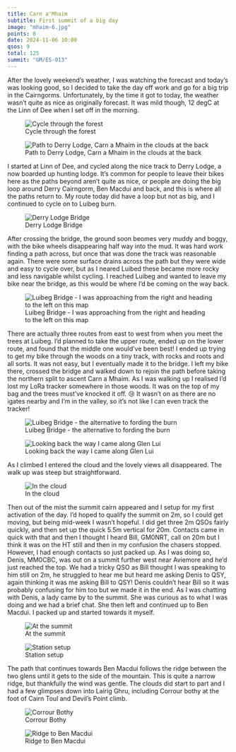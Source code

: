 ```yaml
---
title: Carn a'Mhaim
subtitle: First summit of a big day
image: "mhaim-6.jpg"
points: 8
date: 2024-11-06 10:00
qsos: 9
total: 125
summit: "GM/ES-013"
---
```


After the lovely weekend's weather, I was watching the forecast and today's was looking good, so I decided to take the day off work and go for a big trip in the Cairngorms. Unfortunately, by the time it got to today, the weather wasn't quite as nice as originally forecast. It was mild though, 12 degC at the Linn of Dee when I set off in the morning.

![Cycle through the forest](mhaim-13.jpg)

![Path to Derry Lodge, Carn a Mhaim in the clouds at the back](mhaim-12.jpg)

I started at Linn of Dee, and cycled along the nice track to Derry Lodge, a now boarded up hunting lodge. It's common for people to leave their bikes here as the paths beyond aren't quite as nice, or people are doing the big loop around Derry Cairngorm, Ben Macdui and back, and this is where all the paths return to. My route today did have a loop but not as big, and I continued to cycle on to Luibeg burn.

![Derry Lodge Bridge](mhaim-9.jpg)

After crossing the bridge, the ground soon beomes very muddy and boggy, with the bike wheels disappearing half way into the mud. It was hard work finding a path across, but once that was done the track was reasonable again. There were some surface drains across the path but they were wide and easy to cycle over, but as I neared Luibed these became more rocky and less navigable whilst cycling. I reached Luibeg and wanted to leave my bike near the bridge, as this would be where I'd be coming on the way back.

![Luibeg Bridge - I was approaching from the right and heading to the left on this map](luibeg.png)

There are actually three routes from east to west from when you meet the trees at Luibeg. I'd planned to take the upper route, ended up on the lower route, and found that the middle one would've been best! I ended up trying to get my bike through the woods on a tiny track, with rocks and roots and all sorts. It was not easy, but I eventually made it to the bridge. I left my bike there, crossed the bridge and walked down to rejoin the path before taking the northern split to ascent Carn a Mhaim. As I was walking up I realised I'd lost my LoRa tracker somewhere in those woods. It was on the top of my bag and the trees must've knocked it off. 😢 It wasn't on as there are no igates nearby and I'm in the valley, so it's not like I can even track the tracker!

![Luibeg Bridge - the alternative to fording the burn](mhaim-8.jpg)

![Looking back the way I came along Glen Lui](mhaim-10.jpg)

As I climbed I entered the cloud and the lovely views all disappeared. The walk up was steep but straightforward.

![In the cloud](mhaim-5.jpg)

Then out of the mist the summit cairn appeared and I setup for my first activation of the day. I'd hoped to qualify the summit on 2m, so I could get moving, but being mid-week I wasn't hopeful. I did get three 2m QSOs fairly quickly, and then set up the quick 5.5m vertical for 20m. Contacts came in quick with that and then I thought I heard Bill, GM0NRT, call on 20m but I think it was on the HT still and then in my confusion the chasers stopped. However, I had enough contacts so just packed up. As I was doing so, Denis, MM0CBC, was out on a summit further west near Aviemore and he'd just reached the top. We had a tricky QSO as Bill thought I was speaking to him still on 2m, he struggled to hear me but heard me asking Denis to QSY, again thinking it was me asking Bill to QSY! Denis couldn't hear Bill so it was probably confusing for him too but we made it in the end. As I was chatting with Denis, a lady came by to the summit. She was curious as to what I was doing and we had a brief chat. She then left and continued up to Ben Macdui. I packed up and started towards it myself.

![At the summit](mhaim-3.jpg)

![Station setup](mhaim-2.jpg)

The path that continues towards Ben Macdui follows the ridge between the two glens until it gets to the side of the mountain. This is quite a narrow ridge, but thankfully the wind was gentle. The clouds did start to part and I had a few glimpses down into Lairig Ghru, including Corrour bothy at the foot of Cairn Toul and Devil's Point climb.

![Corrour Bothy](mhaim-1.jpg)

![Ridge to Ben Macdui](mhaim-6.jpg)
